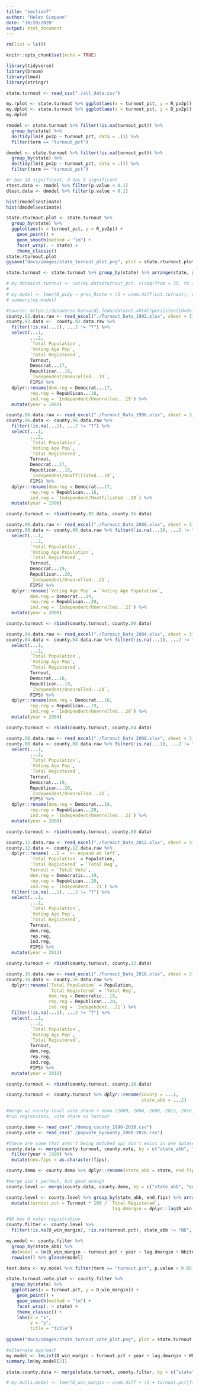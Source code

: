 ```yaml
---
title: "section7"
author: "Helen Simpson"
date: "10/20/2020"
output: html_document
---
```


```r

rm(list = ls())

knitr::opts_chunk$set(echo = TRUE)

library(tidyverse)
library(broom)
library(lme4)
library(stringr)
```

```r
state.turnout <- read_csv("./all_data.csv")

my.rplot <- state.turnout %>% ggplot(aes(x = turnout_pct, y = R_pv2p)) + geom_point() + geom_smooth(method = "lm") + theme_classic()
my.dplot <- state.turnout %>% ggplot(aes(x = turnout_pct, y = D_pv2p)) + geom_point() + geom_smooth(method = "lm") + theme_classic()
my.dplot

rmodel <- state.turnout %>% filter(!is.na(turnout_pct)) %>%
  group_by(state) %>% 
  do(tidy(lm(R_pv2p ~ turnout_pct, data = .))) %>% 
  filter(term == "turnout_pct")

dmodel <- state.turnout %>% filter(!is.na(turnout_pct)) %>%
  group_by(state) %>% 
  do(tidy(lm(D_pv2p ~ turnout_pct, data = .))) %>% 
  filter(term == "turnout_pct")

#r has 18 significant, d has 9 significant
rtest.data <- rmodel %>% filter(p.value < 0.1)
dtest.data <- dmodel %>% filter(p.value < 0.1)

hist(rmodel$estimate)
hist(dmodel$estimate)

state.rturnout.plot <- state.turnout %>%
  group_by(state) %>% 
  ggplot(aes(x = turnout_pct, y = R_pv2p)) + 
    geom_point() + 
    geom_smooth(method = "lm") + 
    facet_wrap(. ~ state) + 
    theme_classic()
state.rturnout.plot
ggsave("docs/images/state_turnout_plot.png", plot = state.rturnout.plot, height = 15, width = 22.5)

state.turnout <- state.turnout %>% group_by(state) %>% arrange(state, year) %>% mutate(prev_turnout = dplyr::lag(turnout_pct))

# my.data$cut.turnout <- cut(my.data$turnout_pct, c(seq(from = 35, to = 80, by = 5)))
# 
# my.model <- lmer(R_pv2p ~ prev_Rvote + (1 + unem.diff|cut.turnout), data = my.data)
# summary(my.model)
```

```r
#source: https://dataverse.harvard[.]edu/dataset.xhtml?persistentId=doi:10.7910/DVN/WRSW25
county.92.data.raw <- read_excel("./Turnout_Data_1992.xlsx", sheet = 3)
county.92.data <-  county.92.data.raw %>% 
  filter(!is.na(...1), ...2 != "T") %>% 
  select(...1, 
         ...2, 
         `Total Population`, 
         `Voting Age Pop`, 
         `Total Registered`, 
         Turnout, 
         Democrat...17, 
         Republican...18, 
         `Independent/Unenrolled...19`, 
         FIPS) %>% 
  dplyr::rename(dem.reg = Democrat...17, 
         rep.reg = Republican...18,
         ind.reg = `Independent/Unenrolled...19`) %>% 
  mutate(year = 1992)

county.96.data.raw <- read_excel("./Turnout_Data_1996.xlsx", sheet = 3)
county.96.data <- county.96.data.raw %>% 
  filter(!is.na(...1), ...2 != "T") %>% 
  select(...1, 
         ...2, 
         `Total Population`, 
         `Voting Age Pop`, 
         `Total Registered`, 
         Turnout, 
         Democrat...17, 
         Republican...18, 
         `Independent/Unaffiliated...19`, 
         FIPS) %>% 
  dplyr::rename(dem.reg = Democrat...17, 
         rep.reg = Republican...18,
         ind.reg = `Independent/Unaffiliated...19`) %>% 
  mutate(year = 1996)

county.turnout <- rbind(county.92.data, county.96.data)

county.00.data.raw <- read_excel("./Turnout_Data_2000.xlsx", sheet = 3)
county.00.data <- county.00.data.raw %>% filter(!is.na(...1), ...2 != "T") %>% 
  select(...1, 
         ...2, 
         `Total Population`, 
         `Voting Age Population`, 
         `Total Registered`, 
         Turnout, 
         Democrat...19, 
         Republican...20, 
         `Independent/Unenrolled...21`, 
         FIPS) %>% 
  dplyr::rename(`Voting Age Pop` = `Voting Age Population`,
         dem.reg = Democrat...19, 
         rep.reg = Republican...20,
         ind.reg = `Independent/Unenrolled...21`) %>% 
  mutate(year = 2000)

county.turnout <- rbind(county.turnout, county.00.data)

county.04.data.raw <- read_excel("./Turnout_Data_2004.xlsx", sheet = 3)
county.04.data <- county.04.data.raw %>% filter(!is.na(...1), ...2 != "T") %>% 
  select(...1, 
         ...2, 
         `Total Population`, 
         `Voting Age Pop`, 
         `Total Registered`, 
         Turnout, 
         Democrat...18, 
         Republican...19, 
         `Independent/Unenrolled...20`, 
         FIPS) %>% 
  dplyr::rename(dem.reg = Democrat...18, 
         rep.reg = Republican...19,
         ind.reg = `Independent/Unenrolled...20`) %>% 
  mutate(year = 2004)

county.turnout <- rbind(county.turnout, county.04.data)

county.08.data.raw <- read_excel("./Turnout_Data_2008.xlsx", sheet = 3)
county.08.data <- county.08.data.raw %>% filter(!is.na(...1), ...2 != "T") %>% 
  select(...1, 
         ...2, 
         `Total Population`, 
         `Voting Age Pop`, 
         `Total Registered`, 
         Turnout, 
         Democrat...19, 
         Republican...20, 
         `Independent/Unenrolled...21`, 
         FIPS) %>% 
  dplyr::rename(dem.reg = Democrat...19, 
         rep.reg = Republican...20,
         ind.reg = `Independent/Unenrolled...21`) %>% 
  mutate(year = 2008)

county.turnout <- rbind(county.turnout, county.08.data)

county.12.data.raw <- read_excel("./Turnout_Data_2012.xlsx", sheet = 3)
county.12.data <- county.12.data.raw %>% 
  dplyr::rename(...1 = `<- expand at left`,
         `Total Population` = Population,
         `Total Registered` = `Total Reg`,
         Turnout = `Total Vote`,
         dem.reg = Democratic...19, 
         rep.reg = Republican...20,
         ind.reg = `Independent...21`) %>% 
  filter(!is.na(...1), ...2 != "T") %>% 
  select(...1, 
         ...2, 
         `Total Population`, 
         `Voting Age Pop`, 
         `Total Registered`, 
         Turnout, 
         dem.reg, 
         rep.reg, 
         ind.reg, 
         FIPS) %>% 
  mutate(year = 2012)

county.turnout <- rbind(county.turnout, county.12.data)

county.16.data.raw <- read_excel("./Turnout_Data_2016.xlsx", sheet = 3)
county.16.data <- county.16.data.raw %>% 
  dplyr::rename(`Total Population` = Population,
                `Total Registered` = `Total Reg`,
                dem.reg = Democratic...19, 
                rep.reg = Republican...20,
                ind.reg = `Independent...21`) %>% 
  filter(!is.na(...1), ...2 != "T") %>% 
  select(...1, 
         ...2, 
         `Total Population`, 
         `Voting Age Pop`, 
         `Total Registered`, 
         Turnout, 
         dem.reg, 
         rep.reg, 
         ind.reg, 
         FIPS) %>% 
  mutate(year = 2016)

county.turnout <- rbind(county.turnout, county.16.data)

county.turnout <- county.turnout %>% dplyr::rename(county = ...1,
                                                   state_abb = ...2)
```

```r
#merge w/ county-level vote share + demo (2000, 2004, 2008, 2012, 2016)
#run regressions, vote share on turnout

county.demo <- read_csv("./demog_county_1990-2018.csv")
county.vote <- read_csv("./popvote_bycounty_2000-2016.csv")

#there are some that aren't being matched up/ don't exist in one dataset or the other, but I don't have time to track down why
county.data <- merge(county.turnout, county.vote, by = c("state_abb", "county", "year"), all = TRUE) %>% 
  filter(year > 1999) %>% 
  mutate(new.fips = as.character(fips),                                                                            end.fips = str_sub(new.fips, str_length(new.fips) - 2, str_length(new.fips)))

county.demo <- county.demo %>% dplyr::rename(state_abb = state, end.fips = fips_county) %>% filter(year %in% c(2000, 2004, 2008, 2012, 2016))

#merge isn't perfect, but good enough
county.level <- merge(county.data, county.demo, by = c("state_abb", "end.fips", "year"), all = TRUE) %>% filter(!is.na(end.fips), !is.na(state_abb))

county.level <- county.level %>% group_by(state_abb, end.fips) %>% arrange(state_abb, end.fips, year) %>% 
  mutate(turnout.pct = Turnout * 100 / `Total Registered`,
                                        lag.dmargin = dplyr::lag(D_win_margin))
```

```r
#ND has 0 voter registration
county.filter <- county.level %>%
  filter(!is.na(D_win_margin), !is.na(turnout.pct), state_abb != "ND", turnout.pct < 101) 

my.model <- county.filter %>%
  group_by(state_abb) %>%
  do(model = lm(D_win_margin ~ turnout.pct + year + lag.dmargin + White + age65, .)) %>% 
  rowwise() %>% glance(model)

test.data <- my.model %>% filter(term == "turnout.pct", p.value < 0.05)

state.turnout.vote.plot <- county.filter %>% 
  group_by(state) %>% 
  ggplot(aes(x = turnout.pct, y = D_win_margin)) + 
    geom_point() + 
    geom_smooth(method = "lm") + 
    facet_wrap(. ~ state) + 
    theme_classic() + 
    labs(x = "x", 
         y = "y",
         title = "title")
                                                                  
ggsave("docs/images/state_turnout_vote_plot.png", plot = state.turnout.vote.plot, height = 15, width = 22.5)

#alternate approach
my.model <- lmList(D_win_margin ~ turnout.pct + year + lag.dmargin + White | state, data = county.filter)
summary.lm(my.model[2])
```

```r
state.county.data <- merge(state.turnout, county.filter, by = c("state", "year"), all = TRUE)

# my.multi.model <- lmer(D_win_margin ~ unem.diff + (1 + turnout.pct|fips), data = state.county.data, REML = FALSE)

```